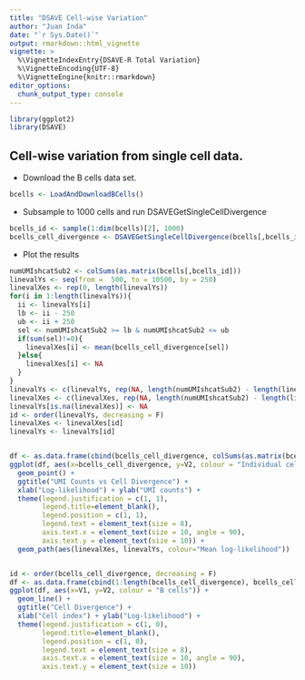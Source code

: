 ```yaml
---
title: "DSAVE Cell-wise Variation"
author: "Juan Inda"
date: "`r Sys.Date()`"
output: rmarkdown::html_vignette
vignette: >
  %\VignetteIndexEntry{DSAVE-R Total Variation}
  %\VignetteEncoding{UTF-8}
  %\VignetteEngine{knitr::rmarkdown}
editor_options: 
  chunk_output_type: console
---
```



```r
library(ggplot2)
library(DSAVE)
```


## Cell-wise variation from single cell data.

- Download the B cells data set.

```r
bcells <- LoadAndDownloadBCells()
```

- Subsample to 1000 cells and run DSAVEGetSingleCellDivergence

```r
bcells_id <- sample(1:dim(bcells)[2], 1000)
bcells_cell_divergence <- DSAVEGetSingleCellDivergence(bcells[,bcells_id], minUMIsPerCell = 200, tpmLowerBound = 0, iterations = 15, silent=FALSE)
```

- Plot the results

```r
numUMIshcatSub2 <- colSums(as.matrix(bcells[,bcells_id]))
linevalYs <- seq(from =  500, to = 10500, by = 250)
linevalXes <- rep(0, length(linevalYs))
for(i in 1:length(linevalYs)){
  ii <- linevalYs[i]
  lb <- ii - 250
  ub <- ii + 250
  sel <- numUMIshcatSub2 >= lb & numUMIshcatSub2 <= ub
  if(sum(sel)!=0){
    linevalXes[i] <- mean(bcells_cell_divergence[sel])
  }else{
    linevalXes[i] <- NA
  }
}
linevalYs <- c(linevalYs, rep(NA, length(numUMIshcatSub2) - length(linevalYs)))
linevalXes <- c(linevalXes, rep(NA, length(numUMIshcatSub2) - length(linevalXes)))
linevalYs[is.na(linevalXes)] <- NA
id <- order(linevalYs, decreasing = F)
linevalXes <- linevalXes[id]
linevalYs <- linevalYs[id]


df <- as.data.frame(cbind(bcells_cell_divergence, colSums(as.matrix(bcells[,bcells_id]))))
ggplot(df, aes(x=bcells_cell_divergence, y=V2, colour = "Individual cell")) + 
  geom_point() +
  ggtitle("UMI Counts vs Cell Divergence") +
  xlab("Log-likelihood") + ylab("UMI counts") +
  theme(legend.justification = c(1, 1),
        legend.title=element_blank(),
        legend.position = c(1, 1),
        legend.text = element_text(size = 8),
        axis.text.x = element_text(size = 10, angle = 90),
        axis.text.y = element_text(size = 10)) +
  geom_path(aes(linevalXes, linevalYs, colour="Mean log-likelihood"))


id <- order(bcells_cell_divergence, decreasing = F)
df <- as.data.frame(cbind(1:length(bcells_cell_divergence), bcells_cell_divergence[id]))
ggplot(df, aes(x=V1, y=V2, colour = "B cells")) + 
  geom_line() +
  ggtitle("Cell Divergence") +
  xlab("Cell index") + ylab("Log-likelihood") +
  theme(legend.justification = c(1, 0),
        legend.title=element_blank(),
        legend.position = c(1, 0),
        legend.text = element_text(size = 8),
        axis.text.x = element_text(size = 10, angle = 90),
        axis.text.y = element_text(size = 10))
```
